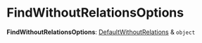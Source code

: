 
# FindWithoutRelationsOptions

 **FindWithoutRelationsOptions**: [DefaultWithoutRelations](medusa.DefaultWithoutRelations.mdx) & `object`
